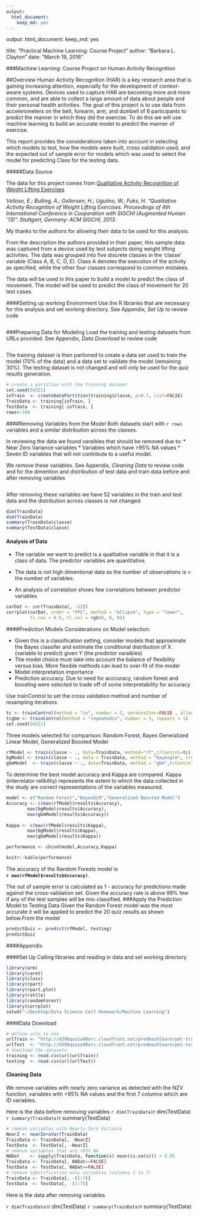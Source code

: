 ```yaml
---
output: 
  html_document: 
    keep_md: yes
---
```

output: 
  html_document: 
    keep_md: yes
  
title: "Practical Machine Learning: Course Project "
author: "Barbara L. Clayton"
date: "March 19, 2016"


###Machine Learning: Course Project on Human Activity Recognition

##Overview
Human Activity Recognition (HAR) is a key research area that is gaining increasing attention, especially for the development of context-aware systems. Devices used to capture HAR are becoming more and more common, and are able to collect a large amount of data about people and their personal health activities. The goal of this project is to use data from accelerometers on the belt, forearm, arm, and dumbell of 6 participants to predict the manner in which they did the exercise. To do this we will use machine learning to build an accurate model to predict the manner of exercise.

This report provides the considerations taken into account in selecting which models to test, how the models were built, cross validation used, and the expected out of sample error for models which was used to select the model for predicting Class for the testing data.  

#####Data Source

The data for this project comes from 
[Qualitative Activity Recognition of Weight Lifting Exercises](http://groupware.les.inf.puc-rio.br/work.jsf?p1=11201) 

*Velloso, E.; Bulling, A.; Gellersen, H.; Ugulino, W.; Fuks, H. “Qualitative Activity Recognition of Weight Lifting Exercises. Proceedings of 4th International Conference in Cooperation with SIGCHI (Augmented Human ’13)”. Stuttgart, Germany: ACM SIGCHI, 2013.*

My thanks to the authors for allowing their data to be used for this analysis. 

From the description the authors provided in their paper, this sample data was captured from a device used by test subjects doing weight lifting activities.  The data was grouped into five discrete classes in the ‘classe’ variable (Class A, B, C, D, E). Class A denotes the execution of the activity as specified, while the other four classes correspond to common mistakes. 

The data will be used in this paper to build a model to predict the class of movement.  The model will be used to predict the class of movement for 20 test cases.

####Setting up working Environment
Use the R libraries that are necessary for this analysis and set working directory. See Appendix, *Set Up* to review code

```r
```

###Preparing Data for Modeling 
Load the training and testing datasets from URLs provided. See Appendix, *Data Download* to review code

```r
```



The training dataset is then partioned to create a data set used to train the model (70% of the data) and a data set to validate the model (remaining 30%). The testing dataset is not changed and will only be used for the quiz results generation.  

```r
# create a partition with the training dataset
set.seed(54321)
inTrain  <- createDataPartition(training$classe, p=0.7, list=FALSE)
TrainData <- training[inTrain, ]
TestData  <- training[-inTrain, ]
rows<-160
```

####Removing Variables from the Model
Both datasets start with `r rows` variables and a similar distribution across the classes. 

In reviewing the data we found varaibles that should be removed due to: 
* Near Zero Variance variables 
* Variables which have >95% NA values
* Seven ID variables that will not contribute to a useful model.

We remove these variables. See Appendix, *Cleaning Data* to review code and for the dimention and distribution of test data and train data before and after removing variables

```r
```

After removing these variables we have 52 variables in the train and test data and the distribution across classes is not changed.
```r
dim(TrainData)
dim(TrainData)
summary(TrainData$classe)
summary(TestData$classe)
``` 

#### Analysis of Data  
* The variable we want to predict is a qualitative variable in that it is a class of data.  The predictor variables are quantitative. 

* The data is not high dimentional data as the number of observations is > the number of variables.

* An analysis of correlation shows few correlations between predictor variables

```r
corDat <- cor(TrainData[, -52])
corrplot(corDat, order = "FPC", method = "ellipse", type = "lower", 
         tl.cex = 0.6, tl.col = rgb(0, 0, 0))
```


####Prediction Models
Considerations on Model selection:

* Given this is a classification setting, consider models that approximate the Bayes classifer and estimate the conditional distribution of X (variable to predict) given Y (the predictor varaibles) 
* The model choice must take into account the balance of flexibility versus bias. More flexible methods can lead to over-fit of the model
* Model interpretation importance
* Prediction accuracy.  Due to need for acccuracy, random forest and boosting were selected to trade off of some interpretability for accuracy


Use trainControl to set the cross validation method and number of resampling iterations
```r
tc <- trainControl(method = "cv", number = 5, verboseIter=FALSE , allowParallel=TRUE)
tcgbm <- trainControl(method = "repeatedcv", number = 5, repeats = 1)
set.seed(54321) 
```

Three models selected for comparison: Random Forest, Bayes Generalized Linear Model, Generalized Boosted Model

```r

rfModel <- train(classe ~ ., data=TrainData, method="rf",trControl=tc)
bgModel <- train(classe ~ ., data = TrainData, method = "bayesglm", trControl=tc)
gbmModel  <- train(classe ~ ., data=TrainData, method = "gbm",trControl = tcgbm)

```

To determine the best model accuracy and Kappa are compared.  Kappa (interrelator relibility) represents the extent to which the data collected in the study are correct representations of the variables measured. 
```r
model <- c("Random Forest","BayesGLM","Generalized Boosted Model")
Accuracy <- c(max(rfModel$results$Accuracy),
        max(bgModel$results$Accuracy),
        max(gbmModel$results$Accuracy))
        
Kappa <- c(max(rfModel$results$Kappa),
        max(bgModel$results$Kappa),
        max(gbmModel$results$Kappa))

performance <- cbind(model,Accuracy,Kappa)

```

```r
knitr::kable(performance)
```

The accuracy of the Random Forests model is  
**`r max(rfModel$results$Accuracy)`**. 

The out of sample error is calculated as 1 - accuracy for predictions made against the cross-validation set. Given the accuracy rate is above 99% few if any of the test samples will be mis-classified.
###Apply the Prediction Model to Testing Data
Given the Random Forest model was the most accurate it will be applied to predict the 20 quiz results as shown below.From the model

```r
predictQuiz <- predict(rfModel, testing)
predictQuiz
```


\pagebreak

####Appendix

####Set Up
Calling libraries and reading in data and set working directory
```r
library(arm) 
library(caret) 
library(class) 
library(rpart) 
library(rpart.plot) 
library(rattle) 
library(randomForest) 
library(corrplot) 
setwd("~/Desktop/Data Science Cert Homework/Machine Learning") 
```

####Data Download
```r
# define urls to use
urlTrain <- "http://d396qusza40orc.cloudfront.net/predmachlearn/pml-training.csv"  
urlTest  <- "http://d396qusza40orc.cloudfront.net/predmachlearn/pml-testing.csv"  
# download the datasets
training <- read.csv(url(urlTrain))  
testing  <- read.csv(url(urlTest))  
``` 

#### Cleaning Data

We remove variables with nearly zero variance as detected with the NZV function, variables with >95% NA values and the first 7 columns which are ID variables.

Here is the data before removing variables
`r dim(TrainData)
`r dim(TestData)
`r summary(TrainData)
`r summary(TestData)


```r
# remove variables with Nearly Zero Variance
NearZ <- nearZeroVar(TrainData) 
TrainData <- TrainData[, -NearZ] 
TestData  <- TestData[, -NearZ] 
# remove variables that are >95% NA
NADat    <- sapply(TrainData, function(x) mean(is.na(x))) > 0.95 
TrainData <- TrainData[, NADat==FALSE] 
TestData  <- TestData[, NADat==FALSE] 
# remove identification only variables (columns 1 to 7)
TrainData <- TrainData[, -(1:7)] 
TestData  <- TestData[, -(1:7)]
```

Here is the data after removing variables

`r dim(TrainData)
`r dim(TestData)
`r summary(TrainData)
`r summary(TestData)

